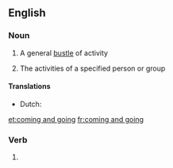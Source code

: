 ==English==

===Noun===
{{en-noun|head=[[coming]] and [[going]]|comings and goings}}

# A general [[bustle]] of activity
# {{lb|en|in the plural}} The activities of a specified person or group

====Translations====
{{trans-top|plural sense: activities of a person or group}}
* Dutch: {{t|nl|doen en laten|n}}
{{trans-mid}}
{{trans-bottom}}

[[et:coming and going]]
[[fr:coming and going]]

===Verb===
{{head|en|present participle}}

# {{present participle of|come and go|lang=en|nocat=1}}